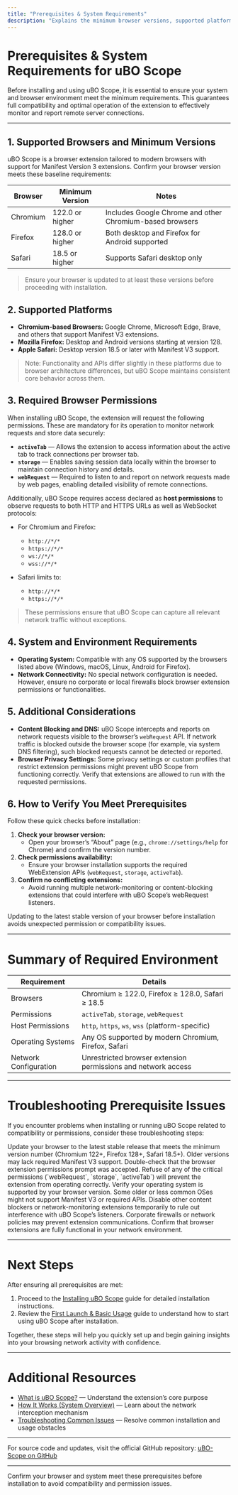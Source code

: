 ```yaml
---
title: "Prerequisites & System Requirements"
description: "Explains the minimum browser versions, supported platforms (Chromium, Firefox, Safari), and necessary permissions to use uBO Scope. Users learn what they must have set up before installation to avoid compatibility issues."
---
```


# Prerequisites & System Requirements for uBO Scope

Before installing and using uBO Scope, it is essential to ensure your system and browser environment meet the minimum requirements. This guarantees full compatibility and optimal operation of the extension to effectively monitor and report remote server connections.

---

## 1. Supported Browsers and Minimum Versions

uBO Scope is a browser extension tailored to modern browsers with support for Manifest Version 3 extensions. Confirm your browser version meets these baseline requirements:

| Browser     | Minimum Version | Notes                                   |
|-------------|-----------------|-----------------------------------------|
| Chromium    | 122.0 or higher | Includes Google Chrome and other Chromium-based browsers |
| Firefox     | 128.0 or higher | Both desktop and Firefox for Android supported |
| Safari      | 18.5 or higher   | Supports Safari desktop only            |

> Ensure your browser is updated to at least these versions before proceeding with installation.


## 2. Supported Platforms

- **Chromium-based Browsers:** Google Chrome, Microsoft Edge, Brave, and others that support Manifest V3 extensions.
- **Mozilla Firefox:** Desktop and Android versions starting at version 128.
- **Apple Safari:** Desktop version 18.5 or later with Manifest V3 support.

> Note: Functionality and APIs differ slightly in these platforms due to browser architecture differences, but uBO Scope maintains consistent core behavior across them.


## 3. Required Browser Permissions

When installing uBO Scope, the extension will request the following permissions. These are mandatory for its operation to monitor network requests and store data securely:

- **`activeTab`** — Allows the extension to access information about the active tab to track connections per browser tab.
- **`storage`** — Enables saving session data locally within the browser to maintain connection history and details.
- **`webRequest`** — Required to listen to and report on network requests made by web pages, enabling detailed visibility of remote connections.

Additionally, uBO Scope requires access declared as **host permissions** to observe requests to both HTTP and HTTPS URLs as well as WebSocket protocols:

- For Chromium and Firefox:
  - `http://*/*`
  - `https://*/*`
  - `ws://*/*`
  - `wss://*/*`

- Safari limits to:
  - `http://*/*`
  - `https://*/*`

> These permissions ensure that uBO Scope can capture all relevant network traffic without exceptions.


## 4. System and Environment Requirements

- **Operating System:** Compatible with any OS supported by the browsers listed above (Windows, macOS, Linux, Android for Firefox).
- **Network Connectivity:** No special network configuration is needed. However, ensure no corporate or local firewalls block browser extension permissions or functionalities.


## 5. Additional Considerations

- **Content Blocking and DNS:** uBO Scope intercepts and reports on network requests visible to the browser’s `webRequest` API. If network traffic is blocked outside the browser scope (for example, via system DNS filtering), such blocked requests cannot be detected or reported.
- **Browser Privacy Settings:** Some privacy settings or custom profiles that restrict extension permissions might prevent uBO Scope from functioning correctly. Verify that extensions are allowed to run with the requested permissions.


## 6. How to Verify You Meet Prerequisites

Follow these quick checks before installation:

1. **Check your browser version:**
   - Open your browser’s “About” page (e.g., `chrome://settings/help` for Chrome) and confirm the version number.
2. **Check permissions availability:**
   - Ensure your browser installation supports the required WebExtension APIs (`webRequest`, `storage`, `activeTab`).
3. **Confirm no conflicting extensions:**
   - Avoid running multiple network-monitoring or content-blocking extensions that could interfere with uBO Scope’s webRequest listeners.

<Tip>
Updating to the latest stable version of your browser before installation avoids unexpected permission or compatibility issues.
</Tip>

---

# Summary of Required Environment

| Requirement               | Details                                                           |
| ------------------------- | ----------------------------------------------------------------- |
| Browsers                  | Chromium ≥ 122.0, Firefox ≥ 128.0, Safari ≥ 18.5                  |
| Permissions               | `activeTab`, `storage`, `webRequest`                             |
| Host Permissions          | `http`, `https`, `ws`, `wss` (platform-specific)                 |
| Operating Systems         | Any OS supported by modern Chromium, Firefox, Safari             |
| Network Configuration     | Unrestricted browser extension permissions and network access    |

---

# Troubleshooting Prerequisite Issues

If you encounter problems when installing or running uBO Scope related to compatibility or permissions, consider these troubleshooting steps:

<AccordionGroup title="Common Prerequisite Issues and Solutions">
<Accordion title="Browser Version Too Low">
Update your browser to the latest stable release that meets the minimum version number (Chromium 122+, Firefox 128+, Safari 18.5+). Older versions may lack required Manifest V3 support.
</Accordion>
<Accordion title="Missing Required Permissions">
Double-check that the browser extension permissions prompt was accepted. Refuse of any of the critical permissions (`webRequest`, `storage`, `activeTab`) will prevent the extension from operating correctly.
</Accordion>
<Accordion title="Unsupported Platform or OS">
Verify your operating system is supported by your browser version. Some older or less common OSes might not support Manifest V3 or required APIs.
</Accordion>
<Accordion title="Conflicting Extensions">
Disable other content blockers or network-monitoring extensions temporarily to rule out interference with uBO Scope’s listeners.
</Accordion>
<Accordion title="Restricted Network Environment">
Corporate firewalls or network policies may prevent extension communications. Confirm that browser extensions are fully functional in your network environment.
</Accordion>
</AccordionGroup>

---

# Next Steps

After ensuring all prerequisites are met:

1. Proceed to the [Installing uBO Scope](/getting-started/installation-quickstart/installing-ubo-scope) guide for detailed installation instructions.
2. Review the [First Launch & Basic Usage](/getting-started/installation-quickstart/first-launch-and-popup-tour) guide to understand how to start using uBO Scope after installation.

Together, these steps will help you quickly set up and begin gaining insights into your browsing network activity with confidence.

---

# Additional Resources

- [What is uBO Scope?](overview/introduction-and-value/what-is-ubo-scope) — Understand the extension’s core purpose
- [How It Works (System Overview)](overview/core-concepts-and-architecture/how-it-works-overview) — Learn about the network interception mechanism
- [Troubleshooting Common Issues](/getting-started/setup-validation-and-troubleshooting/troubleshooting-common-issues) — Resolve common installation and usage obstacles

---

For source code and updates, visit the official GitHub repository: [uBO-Scope on GitHub](https://github.com/gorhill/uBO-Scope)


---

<Check>
Confirm your browser and system meet these prerequisites before installation to avoid compatibility and permission issues.
</Check>
